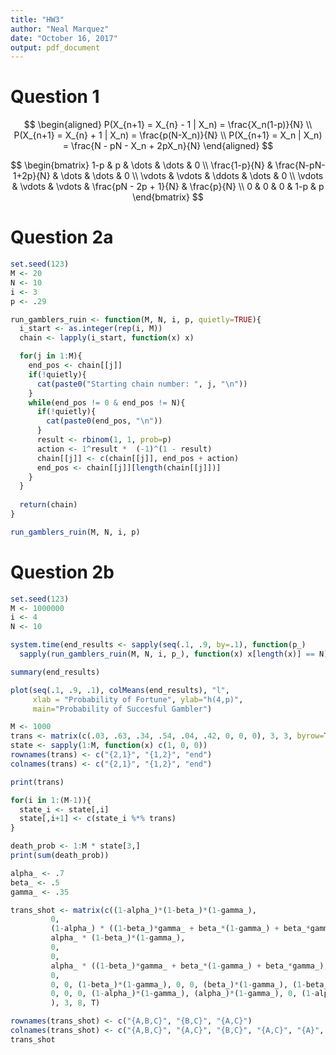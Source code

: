 ```yaml
---
title: "HW3"
author: "Neal Marquez"
date: "October 16, 2017"
output: pdf_document
---
```


# Question 1

$$
\begin{aligned}
P(X_{n+1} = X_{n} - 1 | X_n) = \frac{X_n(1-p)}{N} \\
P(X_{n+1} = X_{n} + 1 | X_n) = \frac{p(N-X_n)}{N} \\
P(X_{n+1} = X_n | X_n) = \frac{N - pN - X_n + 2pX_n}{N}
\end{aligned}
$$

$$
\begin{bmatrix}
   1-p & p & \dots & \dots & 0 \\
   \frac{1-p}{N} & \frac{N-pN-1+2p}{N} & \dots & \dots & 0 \\
   \vdots & \vdots & \ddots & \dots & 0 \\
   \vdots & \vdots & \vdots & \frac{pN - 2p + 1}{N} & \frac{p}{N} \\
   0 & 0 & 0 & 1-p & p
\end{bmatrix} 
$$

# Question 2a

```r
set.seed(123)
M <- 20
N <- 10
i <- 3
p <- .29

run_gamblers_ruin <- function(M, N, i, p, quietly=TRUE){
  i_start <- as.integer(rep(i, M))
  chain <- lapply(i_start, function(x) x)

  for(j in 1:M){
    end_pos <- chain[[j]]
    if(!quietly){
      cat(paste0("Starting chain number: ", j, "\n"))
    }
    while(end_pos != 0 & end_pos != N){
      if(!quietly){
        cat(paste0(end_pos, "\n"))
      }
      result <- rbinom(1, 1, prob=p)
      action <- 1^result *  (-1)^(1 - result)
      chain[[j]] <- c(chain[[j]], end_pos + action)
      end_pos <- chain[[j]][length(chain[[j]])]
    }
  }
  
  return(chain)
}

run_gamblers_ruin(M, N, i, p)
```

# Question 2b

```r
set.seed(123)
M <- 1000000
i <- 4
N <- 10

system.time(end_results <- sapply(seq(.1, .9, by=.1), function(p_)
  sapply(run_gamblers_ruin(M, N, i, p_), function(x) x[length(x)] == N)))

summary(end_results)

plot(seq(.1, .9, .1), colMeans(end_results), "l", 
     xlab = "Probability of Fortune", ylab="h(4,p)",
     main="Probability of Succesful Gambler")  
```

```r
M <- 1000
trans <- matrix(c(.03, .63, .34, .54, .04, .42, 0, 0, 0), 3, 3, byrow=T)
state <- sapply(1:M, function(x) c(1, 0, 0)) 
rownames(trans) <- c("{2,1}", "{1,2}", "end")
colnames(trans) <- c("{2,1}", "{1,2}", "end")

print(trans)

for(i in 1:(M-1)){
  state_i <- state[,i]
  state[,i+1] <- c(state_i %*% trans)
}

death_prob <- 1:M * state[3,]
print(sum(death_prob))
```

```r
alpha_ <- .7
beta_ <- .5
gamma_ <- .35

trans_shot <- matrix(c((1-alpha_)*(1-beta_)*(1-gamma_), 
         0, 
         (1-alpha_) * ((1-beta_)*gamma_ + beta_*(1-gamma_) + beta_*gamma_),
         alpha_ * (1-beta_)*(1-gamma_),
         0, 
         0, 
         alpha_ * ((1-beta_)*gamma_ + beta_*(1-gamma_) + beta_*gamma_),
         0,
         0, 0, (1-beta_)*(1-gamma_), 0, 0, (beta_)*(1-gamma_), (1-beta_)*(gamma_), (beta_)*(gamma_),
         0, 0, 0, (1-alpha_)*(1-gamma_), (alpha_)*(1-gamma_), 0, (1-alpha_)*(gamma_), (alpha_)*(gamma_)
         ), 3, 8, T)

rownames(trans_shot) <- c("{A,B,C}", "{B,C}", "{A,C}")
colnames(trans_shot) <- c("{A,B,C}", "{A,C}", "{B,C}", "{A,C}", "{A}", "{B}", "{C}", "NULL")
trans_shot
```